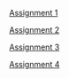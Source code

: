 [Assignment 1](assignment1.qmd)

[Assignment 2](assignment2.qmd)

[Assignment 3](assignment3.qmd)

[Assignment 4](assignment4.qmd)

